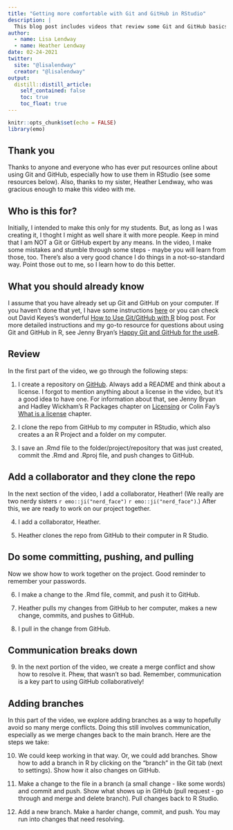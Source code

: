 ```yaml
---
title: "Getting more comfortable with Git and GitHub in RStudio"
description: |
  This blog post includes videos that review some Git and GitHub basics and build on that, showing ways you might work on a project together in RStudio.
author:
  - name: Lisa Lendway
  - name: Heather Lendway
date: 02-24-2021
twitter:
  site: "@lisalendway"
  creator: "@lisalendway"
output:
  distill::distill_article:
    self_contained: false
    toc: true
    toc_float: true
---
```


```r
knitr::opts_chunk$set(echo = FALSE)
library(emo)
```


## Thank you

Thanks to anyone and everyone who has ever put resources online about using Git and GitHub, especially how to use them in RStudio (see some resources below). Also, thanks to my sister, Heather Lendway, who was gracious enough to make this video with me. 

## Who is this for?

Initially, I intended to make this only for my students. But, as long as I was creating it, I thoght I might as well share it with more people. Keep in mind that I am NOT a Git or GitHub expert by any means. In the video, I make some mistakes and stumble through some steps - maybe you will learn from those, too. There's also a very good chance I do things in a not-so-standard way. Point those out to me, so I learn how to do this better.  

## What you should already know       

I assume that you have already set up Git and GitHub on your computer. If you haven't done that yet, I have some instructions [here](https://github.com/llendway/github_for_collaboration/blob/master/github_for_collaboration.md) or you can check out David Keyes's wonderful [How to Use Git/GitHub with R](https://rfortherestofus.com/2021/02/how-to-use-git-github-with-r/) blog post. For more detailed instructions and my go-to resource for questions about using Git and GitHub in R, see Jenny Bryan's [Happy Git and GitHub for the useR](https://happygitwithr.com/). 

## Review

In the first part of the video, we go through the following steps:

1. I create a repository on [GitHub](https://github.com/). Always add a README and think about a license. I forgot to mention anything about a license in the video, but it's a good idea to have one. For information about that, see Jenny Bryan and Hadley Wickham's R Packages chapter on [Licensing](https://r-pkgs.org/license.html) or Colin Fay's [What is a license](https://thinkr-open.github.io/licensing-r/whatis.html) chapter. 

2. I clone the repo from GitHub to my computer in RStudio, which also creates a an R Project and a folder on my computer.  

3. I save an .Rmd file to the folder/project/repository that was just created, commit the .Rmd and .Rproj file, and push changes to GitHub.

## Add a collaborator and they clone the repo

In the next section of the video, I add a collaborator, Heather! (We really are two nerdy sisters `r emo::ji("nerd_face")` `r emo::ji("nerd_face")`.)  After this, we are ready to work on our project together.

4. I add a collaborator, Heather.

5. Heather clones the repo from GitHub to their computer in R Studio. 

## Do some committing, pushing, and pulling

Now we show how to work together on the project. Good reminder to remember your passwords.

6. I make a change to the .Rmd file, commit, and push it to GitHub.

7. Heather pulls my changes from GitHub to her computer, makes a new change, commits, and pushes to GitHub. 

8. I pull in the change from GitHub. 

## Communication breaks down

9. In the next portion of the video, we create a merge conflict and show how to resolve it. Phew, that wasn't so bad. Remember, communication is a key part to using GitHub collaboratively!

## Adding branches

In this part of the video, we explore adding branches as a way to hopefully avoid so many merge conflicts. Doing this still involves communication, especially as we merge changes back to the main branch. Here are the steps we take:

10. We could keep working in that way. Or, we could add branches. Show how to add a branch in R by clicking on the "branch" in the Git tab (next to settings). Show how it also changes on GitHub. 

11. Make a change to the file in a branch (a small change - like some words) and commit and push. Show what shows up in GitHub (pull request - go through and merge and delete branch). Pull changes back to R Studio.

12. Add a new branch. Make a harder change, commit, and push. You may run into changes that need resolving. 





